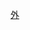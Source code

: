 {{Navbox
|name  = 駐台北韓國代表部代表
|title = [[駐台北韓國代表部|駐台北-{}-韓國代表部]][[韓國駐臺代表列表|代表]]
|state = {{{state|autocollapse}}}
|listclass = hlist
|below= 
|image = [[File:Emblem of South Korea.svg|80px]]
|group1= 
|list1 = 
*[[韓哲洙]]
*[[姜敏秀]]
*[[尹海重]]
*[[孫薰]]
*[[黃龍植]]
*[[吳相式]]
*[[具良根]]
*[[丁相基]]
*[[趙百相]]
*[[楊昌洙]]
*[[姜永勳]]
*[[鄭炳元]]
}}<noinclude>
{{collapsible option}}
[[Category:韓國駐台代表| ]]
[[Category:韓國外交模板|外]]</noinclude>